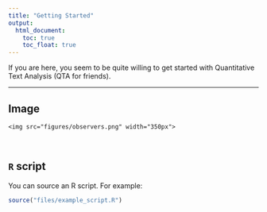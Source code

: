 ```yaml
---
title: "Getting Started"
output:
  html_document:
    toc: true
    toc_float: true
---
```


If you are here, you seem to be quite willing to get started with Quantitative Text Analysis (QTA for friends).

----

## Image

`<img src="figures/observers.png" width="350px">`  

<br>

## `R` script

You can source an R script. For example: 

```r
source("files/example_script.R")
```

